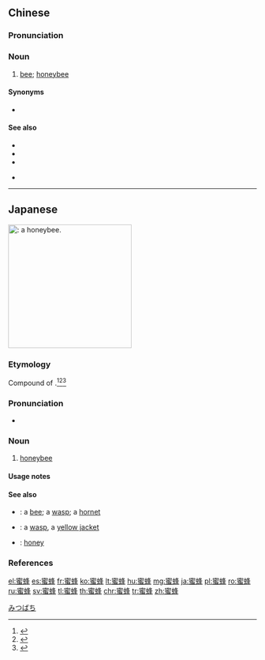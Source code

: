 ==Chinese==
{{zh-forms}}

===Pronunciation===
{{zh-pron
|m=mìfēng
|ma=Zh-mìfeng.ogg
|c=mat6 fung1
|mn=bi̍t-phang
|cat=n
}}

===Noun===
{{zh-noun}}

# [[bee]]; [[honeybee]] {{zh-mw|m:隻|m:群}}

====Synonyms====
* {{qualifier|Min Nan}} {{zh-l|蜂*}}

====See also====
* {{zh-l|大黃蜂}}
* {{zh-l|黃蜂}}
* {{zh-l|胡蜂}}
* {{qualifier|not to be confused with}} {{zh-l|蜂蜜}}

----

==Japanese==
[[File:Honey_Bee_on_Willow_Catkin_(5419305106).jpg|thumb|250px|{{lang|ja|蜜蜂}}: a [[honeybee]].]]
{{ja-kanjitab|みつ|はち|k2=ばち|r=2|yomi=ok}}
{{wikipedia|lang=ja}}
{{wikipedia|Honey bee}}

===Etymology===
Compound of {{compound|lang=ja|sort=みつばち|蜜|tr1=mitsu|t1=honey|蜂|tr2=hachi|t2=bee}}.<ref name="KDJ">{{R:Kokugo Dai Jiten}}</ref><ref name="DJR">{{R:Daijirin}}</ref><ref name="SMK5">{{R:Shinmeikai5}}</ref> {{rendaku2|sort=みつばち|hachi|bachi}}

===Pronunciation===
* {{ja-pron|みつばち|y=j|acc=2|acc_ref=DJR|acc2_ref=NHK}}

===Noun===
{{ja-noun|みつばち}}

# [[honeybee]]

====Usage notes====
{{U:ja:biology|ミツバチ}}

====See also====
* {{ja-r|蜂|はち}}: a [[bee]]; a [[wasp]]; a [[hornet]]
* {{ja-r|雀蜂|すずめばち}}: a [[wasp]], a [[yellow jacket]]
* {{ja-r|蜂蜜|はちみつ}}: [[honey]]

===References===
<references/>

[[Category:ja:Insects|みつばち]]

[[el:蜜蜂]]
[[es:蜜蜂]]
[[fr:蜜蜂]]
[[ko:蜜蜂]]
[[lt:蜜蜂]]
[[hu:蜜蜂]]
[[mg:蜜蜂]]
[[ja:蜜蜂]]
[[pl:蜜蜂]]
[[ro:蜜蜂]]
[[ru:蜜蜂]]
[[sv:蜜蜂]]
[[tl:蜜蜂]]
[[th:蜜蜂]]
[[chr:蜜蜂]]
[[tr:蜜蜂]]
[[zh:蜜蜂]]
